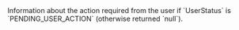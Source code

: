 
<ResponseField name="PendingUserAction" type="object">
Information about the action required from the user if `UserStatus` is `PENDING_USER_ACTION` (otherwise returned `null`). 
<Expandable title="properties">
<RedirectURL2Response />  
</Expandable>
</ResponseField>